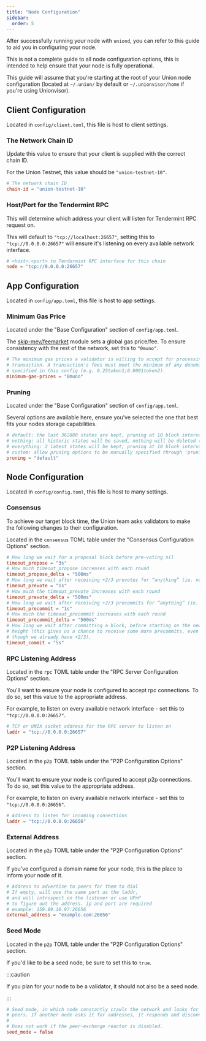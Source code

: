```yaml
---
title: "Node Configuration"
sidebar:
  order: 5
---
```



After successfully running your node with `uniond`, you can refer to this guide to aid you in configuring your node.

This is not a complete guide to all node configuration options, this is intended to help ensure that your node is fully operational.

This guide will assume that you're starting at the root of your Union node configuration (located at `~/.union/` by default or `~/.unionvisor/home` if you're using Unionvisor).

## Client Configuration

Located in `config/client.toml`, this file is host to client settings.

### The Network Chain ID

Update this value to ensure that your client is supplied with the correct chain ID.

For the Union Testnet, this value should be `"union-testnet-10"`.

```toml
# The network chain ID
chain-id = "union-testnet-10"
```

### Host/Port for the Tendermint RPC

This will determine which address your client will listen for Tendermint RPC request on.

This will default to `"tcp://localhost:26657"`, setting this to `"tcp://0.0.0.0:26657"` will ensure it's listening on every available network interface.

```toml
# <host>:<port> to Tendermint RPC interface for this chain
node = "tcp://0.0.0.0:26657"
```

## App Configuration

Located in `config/app.toml`, this file is host to app settings.

### Minimum Gas Price

Located under the "Base Configuration" section of `config/app.toml`.

The [skip-mev/feemarket](https://github.com/skip-mev/feemarket/) module sets a global gas price/fee. To ensure consistency with the rest of the network, set this to `"0muno"`.

```toml
# The minimum gas prices a validator is willing to accept for processing a
# transaction. A transaction's fees must meet the minimum of any denomination
# specified in this config (e.g. 0.25token1;0.0001token2).
minimum-gas-prices = "0muno"
```

### Pruning

Located under the "Base Configuration" section of `config/app.toml`.

Several options are available here, ensure you've selected the one that best fits your nodes storage capabilities.

```toml
# default: the last 362880 states are kept, pruning at 10 block intervals
# nothing: all historic states will be saved, nothing will be deleted (i.e. archiving node)
# everything: 2 latest states will be kept; pruning at 10 block intervals.
# custom: allow pruning options to be manually specified through 'pruning-keep-recent', and 'pruning-interval'
pruning = "default"
```

## Node Configuration

Located in `config/config.toml`, this file is host to many settings.

### Consensus

To achieve our target block time, the Union team asks validators to make the following changes to their configuration.

Located in the `consensus` TOML table under the "Consensus Configuration Options" section.

```toml
# How long we wait for a proposal block before pre-voting nil
timeout_propose = "3s"
# How much timeout_propose increases with each round
timeout_propose_delta = "500ms"
# How long we wait after receiving +2/3 prevotes for “anything” (ie. not a single block or nil)
timeout_prevote = "1s"
# How much the timeout_prevote increases with each round
timeout_prevote_delta = "500ms"
# How long we wait after receiving +2/3 precommits for “anything” (ie. not a single block or nil)
timeout_precommit = "1s"
# How much the timeout_precommit increases with each round
timeout_precommit_delta = "500ms"
# How long we wait after committing a block, before starting on the new
# height (this gives us a chance to receive some more precommits, even
# though we already have +2/3).
timeout_commit = "5s"  
```

### RPC Listening Address

Located in the `rpc` TOML table under the "RPC Server Configuration Options" section.

You'll want to ensure your node is configured to accept rpc connections. To do so, set this value to the appropriate address.

For example, to listen on every available network interface - set this to `"tcp://0.0.0.0:26657"`.

```toml
# TCP or UNIX socket address for the RPC server to listen on
laddr = "tcp://0.0.0.0:26657"
```

### P2P Listening Address

Located in the `p2p` TOML table under the "P2P Configuration Options" section.

You'll want to ensure your node is configured to accept p2p connections. To do so, set this value to the appropriate address.

For example, to listen on every available network interface - set this to `"tcp://0.0.0.0:26656"`.

```toml
# Address to listen for incoming connections
laddr = "tcp://0.0.0.0:26656"
```

### External Address

Located in the `p2p` TOML table under the "P2P Configuration Options" section.

If you've configured a domain name for your node, this is the place to inform your node of it.

```toml
# Address to advertise to peers for them to dial
# If empty, will use the same port as the laddr,
# and will introspect on the listener or use UPnP
# to figure out the address. ip and port are required
# example: 159.89.10.97:26656
external_address = "example.com:26656"
```

### Seed Mode

Located in the `p2p` TOML table under the "P2P Configuration Options" section.

If you'd like to be a seed node, be sure to set this to `true`.

:::caution

If you plan for your node to be a validator, it should not also be a seed node.

:::

```toml
# Seed mode, in which node constantly crawls the network and looks for
# peers. If another node asks it for addresses, it responds and disconnects.
#
# Does not work if the peer-exchange reactor is disabled.
seed_mode = false
```
